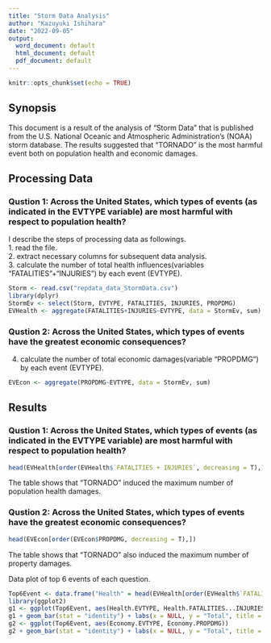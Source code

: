 ```yaml
---
title: "Storm Data Analysis"
author: "Kazuyuki Ishihara"
date: "2022-09-05"
output:
  word_document: default
  html_document: default
  pdf_document: default
---
```


```r
knitr::opts_chunk$set(echo = TRUE)
```

## Synopsis

This document is a result of the analysis of "Storm Data" that is published from the U.S. National Oceanic and Atmospheric Administration's (NOAA) storm database. The results suggested that "TORNADO" is the most harmful event both on population health and economic damages.

## Processing Data
### Qustion 1: Across the United States, which types of events (as indicated in the \color{red}{\verb|EVTYPE|}EVTYPE variable) are most harmful with respect to population health?  
I describe the steps of processing data as followings.  
1. read the file.  
2. extract necessary columns for subsequent data analysis.  
3. calculate the number of total health influences(variables "FATALITIES"+"INJURIES") by each event (EVTYPE).  
```r
Storm <- read.csv("repdata_data_StormData.csv")
library(dplyr)
StormEv <- select(Storm, EVTYPE, FATALITIES, INJURIES, PROPDMG)
EVHealth <- aggregate(FATALITIES+INJURIES~EVTYPE, data = StormEv, sum)
```
### Qustion 2: Across the United States, which types of events have the greatest economic consequences?  
4. calculate the number of total economic damages(variable "PROPDMG") by each event (EVTYPE).
```r
EVEcon <- aggregate(PROPDMG~EVTYPE, data = StormEv, sum)
```

## Results
### Qustion 1: Across the United States, which types of events (as indicated in the \color{red}{\verb|EVTYPE|}EVTYPE variable) are most harmful with respect to population health?  
```r
head(EVHealth[order(EVHealth$`FATALITIES + INJURIES`, decreasing = T),])
```
The table shows that "TORNADO" induced the maximum number of population health damages.  

### Qustion 2: Across the United States, which types of events have the greatest economic consequences?  
```r
head(EVEcon[order(EVEcon$PROPDMG, decreasing = T),])
```
The table shows that "TORNADO" also induced the maximum number of property damages.  

Data plot of top 6 events of each question.
```r
Top6Event <- data.frame("Health" = head(EVHealth[order(EVHealth$`FATALITIES + INJURIES`, decreasing = T),]), "Economy" = head(EVEcon[order(EVEcon$PROPDMG, decreasing = T),]))
library(ggplot2)
g1 <- ggplot(Top6Event, aes(Health.EVTYPE, Health.FATALITIES...INJURIES))
g1 + geom_bar(stat = "identity") + labs(x = NULL, y = "Total", title = "Damage on Population Health")
g2 <- ggplot(Top6Event, aes(Economy.EVTYPE, Economy.PROPDMG))
g2 + geom_bar(stat = "identity") + labs(x = NULL, y = "Total", title = "Damage on Property")
```
